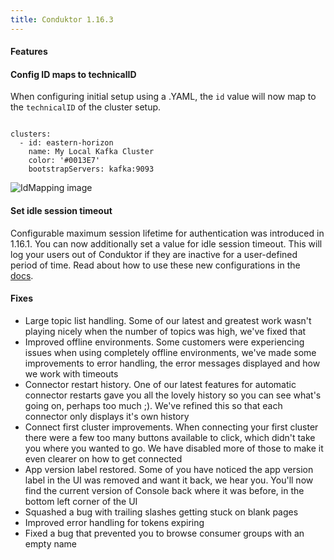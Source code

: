 ```yaml
---
title: Conduktor 1.16.3
---
```



#### Features

#### Config ID maps to technicalID

When configuring initial setup using a .YAML, the `id` value will now map to the `technicalID` of the cluster setup.

```

clusters:
  - id: eastern-horizon
    name: My Local Kafka Cluster
    color: '#0013E7'
    bootstrapServers: kafka:9093

```

![IdMapping image](/images/changelog/platform/v16.3/IdMapping.png)

#### Set idle session timeout

Configurable maximum session lifetime for authentication was introduced in 1.16.1. You can now additionally set a value for idle session timeout. This will log your users out of Conduktor if they are inactive for a user-defined period of time. Read about how to use these new configurations in the [docs](https://docs.conduktor.io/platform/get-started/configuration/user-authentication/session-lifetime/).

#### Fixes 

- Large topic list handling. Some of our latest and greatest work wasn't playing nicely when the number of topics was high, we've fixed that
- Improved offline environments. Some customers were experiencing issues when using completely offline environments, we've made some improvements to error handling, the error messages displayed and how we work with timeouts
- Connector restart history. One of our latest features for automatic connector restarts gave you all the lovely history so you can see what's going on, perhaps too much ;). We've refined this so that each connector only displays it's own history
- Connect first cluster improvements. When connecting your first cluster there were a few too many buttons available to click, which didn't take you where you wanted to go. We have disabled more of those to make it even clearer on how to get connected
- App version label restored. Some of you have noticed the app version label in the UI was removed and want it back, we hear you. You'll now find the current version of Console back where it was before, in the bottom left corner of the UI
- Squashed a bug with trailing slashes getting stuck on blank pages
- Improved error handling for tokens expiring
- Fixed a bug that prevented you to browse consumer groups with an empty name
